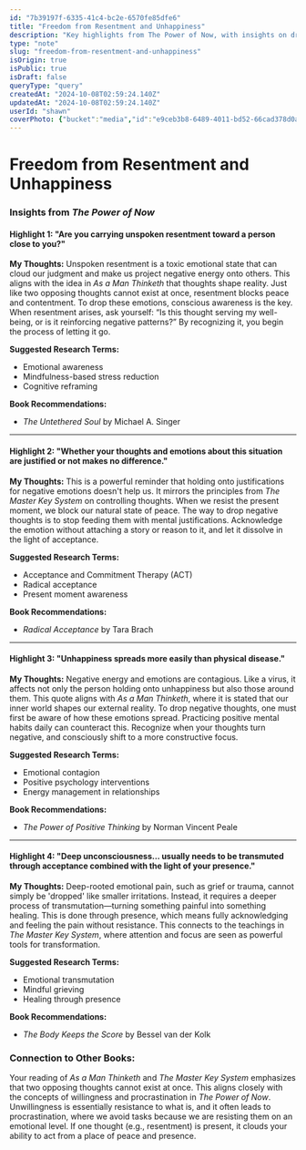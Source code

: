 ```yaml
---
id: "7b39197f-6335-41c4-bc2e-6570fe85dfe6"
title: "Freedom from Resentment and Unhappiness"
description: "Key highlights from The Power of Now, with insights on dropping negative emotions and cultivating presence."
type: "note"
slug: "freedom-from-resentment-and-unhappiness"
isOrigin: true
isPublic: true
isDraft: false
queryType: "query"
createdAt: "2024-10-08T02:59:24.140Z"
updatedAt: "2024-10-08T02:59:24.140Z"
userId: "shawn"
coverPhoto: {"bucket":"media","id":"e9ceb3b8-6489-4011-bd52-66cad378d0a3","path":"e9ceb3b8-6489-4011-bd52-66cad378d0a3.jpeg","url":"https://files.oaiusercontent.com/file-Ydo3THggDFGJU8wE09Q4hR3o?se=2024-10-07T22%3A04%3A21Z&sp=r&sv=2024-08-04&sr=b&rscc=max-age%3D299%2C%20immutable%2C%20private&rscd=attachment%3B%20filename%3DC208DE5A-1CB9-4A8E-99B8-A70F02C1DFDA.jpeg&sig=rQAKc2qzMdHrVvA3ErxoOo%2B7KIElYH4A4K6CU9LgRnc%3D","alt":"C208DE5A-1CB9-4A8E-99B8-A70F02C1DFDA.jpeg","caption":"","category":"default"}
---
```


# Freedom from Resentment and Unhappiness

### Insights from *The Power of Now*

#### Highlight 1: "Are you carrying unspoken resentment toward a person close to you?"
**My Thoughts:** Unspoken resentment is a toxic emotional state that can cloud our judgment and make us project negative energy onto others. This aligns with the idea in *As a Man Thinketh* that thoughts shape reality. Just like two opposing thoughts cannot exist at once, resentment blocks peace and contentment. To drop these emotions, conscious awareness is the key. When resentment arises, ask yourself: “Is this thought serving my well-being, or is it reinforcing negative patterns?” By recognizing it, you begin the process of letting it go.

**Suggested Research Terms:**
- Emotional awareness
- Mindfulness-based stress reduction
- Cognitive reframing

**Book Recommendations:**
- *The Untethered Soul* by Michael A. Singer

---

#### Highlight 2: "Whether your thoughts and emotions about this situation are justified or not makes no difference."
**My Thoughts:** This is a powerful reminder that holding onto justifications for negative emotions doesn't help us. It mirrors the principles from *The Master Key System* on controlling thoughts. When we resist the present moment, we block our natural state of peace. The way to drop negative thoughts is to stop feeding them with mental justifications. Acknowledge the emotion without attaching a story or reason to it, and let it dissolve in the light of acceptance.

**Suggested Research Terms:**
- Acceptance and Commitment Therapy (ACT)
- Radical acceptance
- Present moment awareness

**Book Recommendations:**
- *Radical Acceptance* by Tara Brach

---

#### Highlight 3: "Unhappiness spreads more easily than physical disease."
**My Thoughts:** Negative energy and emotions are contagious. Like a virus, it affects not only the person holding onto unhappiness but also those around them. This quote aligns with *As a Man Thinketh*, where it is stated that our inner world shapes our external reality. To drop negative thoughts, one must first be aware of how these emotions spread. Practicing positive mental habits daily can counteract this. Recognize when your thoughts turn negative, and consciously shift to a more constructive focus.

**Suggested Research Terms:**
- Emotional contagion
- Positive psychology interventions
- Energy management in relationships

**Book Recommendations:**
- *The Power of Positive Thinking* by Norman Vincent Peale

---

#### Highlight 4: "Deep unconsciousness... usually needs to be transmuted through acceptance combined with the light of your presence."
**My Thoughts:** Deep-rooted emotional pain, such as grief or trauma, cannot simply be 'dropped' like smaller irritations. Instead, it requires a deeper process of transmutation—turning something painful into something healing. This is done through presence, which means fully acknowledging and feeling the pain without resistance. This connects to the teachings in *The Master Key System*, where attention and focus are seen as powerful tools for transformation.

**Suggested Research Terms:**
- Emotional transmutation
- Mindful grieving
- Healing through presence

**Book Recommendations:**
- *The Body Keeps the Score* by Bessel van der Kolk

### Connection to Other Books:
Your reading of *As a Man Thinketh* and *The Master Key System* emphasizes that two opposing thoughts cannot exist at once. This aligns closely with the concepts of willingness and procrastination in *The Power of Now*. Unwillingness is essentially resistance to what is, and it often leads to procrastination, where we avoid tasks because we are resisting them on an emotional level. If one thought (e.g., resentment) is present, it clouds your ability to act from a place of peace and presence.
